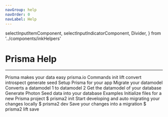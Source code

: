 ```yaml
---
navGroup: help
navOrder: 0
navLabel: Help
---
```


  selectInputItemComponent,
  selectInputIndicatorComponent,
  Divider,
} from '../components/inkHelpers'

# Prisma Help

---

<Terminal>
  <Box flexDirection="column">
    <Text>Prisma makes your data easy prisma.io</Text>
    <Text bold>Commands</Text>
    <Divider />
    <Box marginBottom={1} marginTop={1}>
      <Box flexDirection="column" width={15}>
        <Text>init</Text>
        <Text>lift</Text>
        <Text>convert</Text>
        <Text>introspect</Text>
        <Text>generate</Text>
        <Text>seed</Text>
      </Box>
      <Box flexDirection="column">
        <Text>Setup Prisma for your app</Text>
        <Text>Migrate your datamodel</Text>
        <Text>Converts a datamodel 1 to datamodel 2</Text>
        <Text>Get the datamodel of your database</Text>
        <Text>Generate Photon</Text>
        <Text>Seed data into your database</Text>
      </Box>
    </Box>
    <Text bold>Examples</Text>
    <Divider />
    <Box flexDirection="column">
      <Text>Initialize files for a new Prisma project</Text>
      <Box marginBottom={1}>
        <Color gray>$ </Color>
        <Text>prisma2 init</Text>
      </Box>
      <Text>Start developing and auto migrating your changes locally</Text>
      <Box marginBottom={1}>
        <Color gray>$ </Color>
        <Text>prisma2 dev</Text>
      </Box>
      <Text>Save your changes into a migration</Text>
      <Box>
        <Color gray>$ </Color>
        <Text>prisma2 lift save</Text>
      </Box>
    </Box>
  </Box>
</Terminal>
